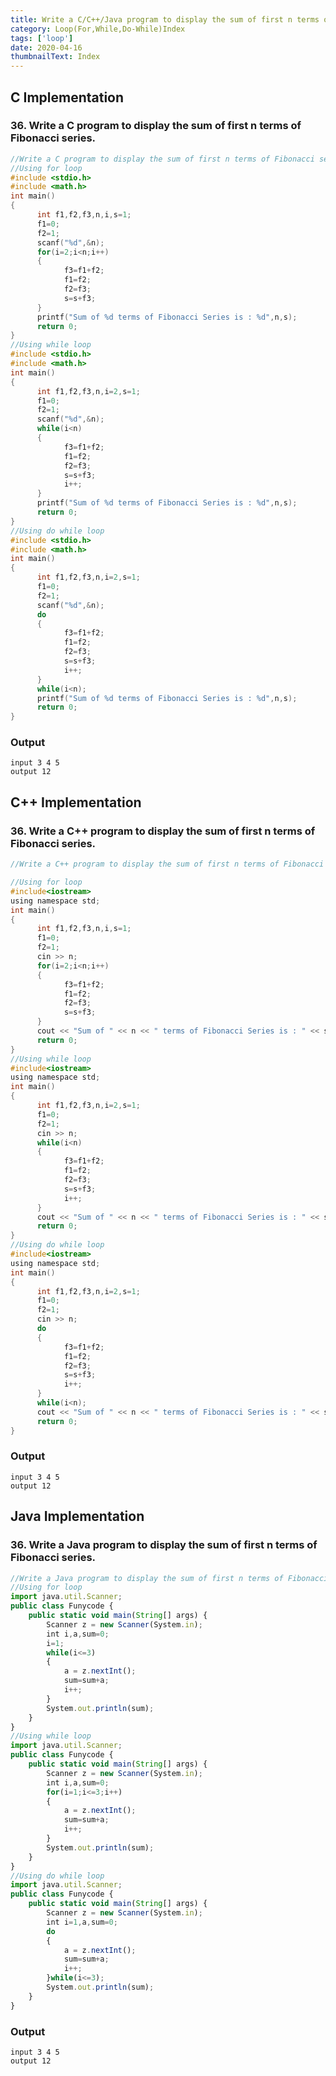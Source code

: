 ```yaml
---
title: Write a C/C++/Java program to display the sum of first n terms of Fibonacci series.
category: Loop(For,While,Do-While)Index
tags: ['loop']
date: 2020-04-16
thumbnailText: Index
---
```


## C Implementation
### 36. Write a C program to display the sum of first n terms of Fibonacci series.
```c
//Write a C program to display the sum of first n terms of Fibonacci series.
//Using for loop
#include <stdio.h>
#include <math.h>
int main()
{
      int f1,f2,f3,n,i,s=1;
      f1=0;
      f2=1;
      scanf("%d",&n);
      for(i=2;i<n;i++)
      {
            f3=f1+f2;
            f1=f2;
            f2=f3;
            s=s+f3;
      }
      printf("Sum of %d terms of Fibonacci Series is : %d",n,s);
      return 0;
}
//Using while loop
#include <stdio.h>
#include <math.h>
int main()
{
      int f1,f2,f3,n,i=2,s=1;
      f1=0;
      f2=1;
      scanf("%d",&n);
      while(i<n)
      {
            f3=f1+f2;
            f1=f2;
            f2=f3;
            s=s+f3;
            i++;
      }
      printf("Sum of %d terms of Fibonacci Series is : %d",n,s);
      return 0;
}
//Using do while loop
#include <stdio.h>
#include <math.h>
int main()
{
      int f1,f2,f3,n,i=2,s=1;
      f1=0;
      f2=1;
      scanf("%d",&n);
      do
      {
            f3=f1+f2;
            f1=f2;
            f2=f3;
            s=s+f3;
            i++;
      }
      while(i<n);
      printf("Sum of %d terms of Fibonacci Series is : %d",n,s);
      return 0;
}
```
### Output
```
input 3 4 5
output 12
```

## C++ Implementation
### 36. Write a C++ program to display the sum of first n terms of Fibonacci series.
```c
//Write a C++ program to display the sum of first n terms of Fibonacci series.

//Using for loop
#include<iostream>
using namespace std;
int main()
{
      int f1,f2,f3,n,i,s=1;
      f1=0;
      f2=1;
      cin >> n;
      for(i=2;i<n;i++)
      {
            f3=f1+f2;
            f1=f2;
            f2=f3;
            s=s+f3;
      }
      cout << "Sum of " << n << " terms of Fibonacci Series is : " << s;
      return 0;
}
//Using while loop
#include<iostream>
using namespace std;
int main()
{
      int f1,f2,f3,n,i=2,s=1;
      f1=0;
      f2=1;
      cin >> n;
      while(i<n)
      {
            f3=f1+f2;
            f1=f2;
            f2=f3;
            s=s+f3;
            i++;
      }
      cout << "Sum of " << n << " terms of Fibonacci Series is : " << s;
      return 0;
}
//Using do while loop
#include<iostream>
using namespace std;
int main()
{
      int f1,f2,f3,n,i=2,s=1;
      f1=0;
      f2=1;
      cin >> n;
      do
      {
            f3=f1+f2;
            f1=f2;
            f2=f3;
            s=s+f3;
            i++;
      }
      while(i<n);
      cout << "Sum of " << n << " terms of Fibonacci Series is : " << s;
      return 0;
}
```
### Output
```
input 3 4 5
output 12
```

## Java Implementation
### 36. Write a Java program to display the sum of first n terms of Fibonacci series.
```js
//Write a Java program to display the sum of first n terms of Fibonacci series.
//Using for loop
import java.util.Scanner;
public class Funycode {
    public static void main(String[] args) {
        Scanner z = new Scanner(System.in);
        int i,a,sum=0;
        i=1;
        while(i<=3)
        {
            a = z.nextInt();
            sum=sum+a;
            i++;
        }
        System.out.println(sum);
    }
}
//Using while loop
import java.util.Scanner;
public class Funycode {
    public static void main(String[] args) {
        Scanner z = new Scanner(System.in);
        int i,a,sum=0;
        for(i=1;i<=3;i++)
        {
            a = z.nextInt();
            sum=sum+a;
            i++;
        }
        System.out.println(sum);
    }
}
//Using do while loop
import java.util.Scanner;
public class Funycode {
    public static void main(String[] args) {
        Scanner z = new Scanner(System.in);
        int i=1,a,sum=0;
        do
        {
            a = z.nextInt();
            sum=sum+a;
            i++;
        }while(i<=3);
        System.out.println(sum);
    }
}
```
### Output
```
input 3 4 5
output 12
```
